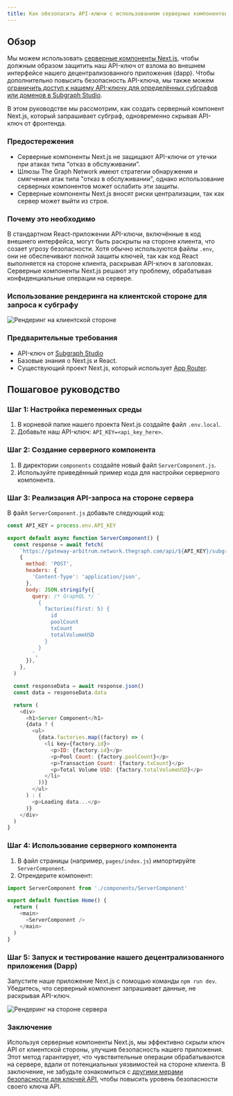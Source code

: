 ```yaml
---
title: Как обезопасить API-ключи с использованием серверных компонентов Next.js
---
```


## Обзор

Мы можем использовать [серверные компоненты Next.js](https://nextjs.org/docs/app/building-your-application/rendering/server-components), чтобы должным образом защитить наш API-ключ от взлома во внешнем интерфейсе нашего децентрализованного приложения (dapp). Чтобы дополнительно повысить безопасность API-ключа, мы также можем [ограничить доступ к нашему API-ключу для определённых субграфов или доменов в Subgraph Studio](/cookbook/upgrading-a-subgraph/#securing-your-api-key).

В этом руководстве мы рассмотрим, как создать серверный компонент Next.js, который запрашивает субграф, одновременно скрывая API-ключ от фронтенда.

### Предостережения

- Серверные компоненты Next.js не защищают API-ключи от утечки при атаках типа "отказ в обслуживании".
- Шлюзы The Graph Network имеют стратегии обнаружения и смягчения атак типа "отказ в обслуживании", однако использование серверных компонентов может ослабить эти защиты.
- Серверные компоненты Next.js вносят риски централизации, так как сервер может выйти из строя.

### Почему это необходимо

В стандартном React-приложении API-ключи, включённые в код внешнего интерфейса, могут быть раскрыты на стороне клиента, что созает угрозу безопасности. Хотя обычно используются файлы `.env`, они не обеспечивают полной защиты ключей, так как код React выполняется на стороне клиента, раскрывая API-ключ в заголовках. Серверные компоненты Next.js решают эту проблему, обрабатывая конфиденциальные операции на сервере.

### Использование рендеринга на клиентской стороне для запроса к субграфу

![Рендеринг на клиентской стороне](/img/api-key-client-side-rendering.png)

### Предварительные требования

- API-ключ от [Subgraph Studio](https://thegraph.com/studio)
- Базовые знания о Next.js и React.
- Существующий проект Next.js, который использует [App Router](https://nextjs.org/docs/app).

## Пошаговое руководство

### Шаг 1: Настройка переменных среды

1. В корневой папке нашего проекта Next.js создайте файл `.env.local`.
2. Добавьте наш API-ключ: `API_KEY=<api_key_here>`.

### Шаг 2: Создание серверного компонента

1. В директории `components` создайте новый файл `ServerComponent.js`.
2. Используйте приведённый пример кода для настройки серверного компонента.

### Шаг 3: Реализация API-запроса на стороне сервера

В файл `ServerComponent.js` добавьте следующий код:

```javascript
const API_KEY = process.env.API_KEY

export default async function ServerComponent() {
  const response = await fetch(
    `https://gateway-arbitrum.network.thegraph.com/api/${API_KEY}/subgraphs/id/HUZDsRpEVP2AvzDCyzDHtdc64dyDxx8FQjzsmqSg4H3B`,
    {
      method: 'POST',
      headers: {
        'Content-Type': 'application/json',
      },
      body: JSON.stringify({
        query: /* GraphQL */ `
          {
            factories(first: 5) {
              id
              poolCount
              txCount
              totalVolumeUSD
            }
          }
        `,
      }),
    },
  )

  const responseData = await response.json()
  const data = responseData.data

  return (
    <div>
      <h1>Server Component</h1>
      {data ? (
        <ul>
          {data.factories.map((factory) => (
            <li key={factory.id}>
              <p>ID: {factory.id}</p>
              <p>Pool Count: {factory.poolCount}</p>
              <p>Transaction Count: {factory.txCount}</p>
              <p>Total Volume USD: {factory.totalVolumeUSD}</p>
            </li>
          ))}
        </ul>
      ) : (
        <p>Loading data...</p>
      )}
    </div>
  )
}
```

### Шаг 4: Использование серверного компонента

1. В файл страницы (например, `pages/index.js`) импортируйте `ServerComponent`.
2. Отрендерите компонент:

```javascript
import ServerComponent from './components/ServerComponent'

export default function Home() {
  return (
    <main>
      <ServerComponent />
    </main>
  )
}
```

### Шаг 5: Запуск и тестирование нашего децентрализованного приложения (Dapp)

Запустите наше приложение Next.js с помощью команды `npm run dev`. Убедитесь, что серверный компонент запрашивает данные, не раскрывая API-ключ.

![Рендеринг на стороне сервера](/img/api-key-server-side-rendering.png)

### Заключение

Используя серверные компоненты Next.js, мы эффективно скрыли ключ API от клиентской стороны, улучшив безопасность нашего приложения. Этот метод гарантирует, что чувствительные операции обрабатываются на сервере, вдали от потенциальных уязвимостей на стороне клиента. В заключение, не забудьте ознакомиться с [другими мерами безопасности для ключей API](/subgraphs/querying/managing-api-keys/), чтобы повысить уровень безопасности своего ключа API.
